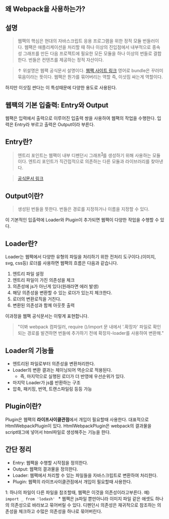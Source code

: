 
<HeadPost title='왜 Webpack을 사용하는가?' createdDate='2022-05-10' updatedDate='2022-05-10' estimatedTime={5} />

## 왜 Webpack을 사용하는가?

## 설명

> 웹팩의 핵심은 현대의 자바스크립트 응용 프로그램을 위한 정적 모듈 번들러이다.
> 웹팩은 애플리케이션을 처리할 때 하나 이상의 진입점에서 내부적으로 종속성 그래프를 만든 다음 프로젝트에 필요한 모든 모듈을 하나 이상의 번들로 결합한다. 번들은 컨텐츠를 제공하는 정적 자산이다.

> ↑ 위설명은 웹팩 공식문서 설명이다. [웹팩 사이트 링크](https://webpack.js.org/concepts/)
> 영어로 bundle은 꾸러미 묶음이라는 뜻이다. 웹팩은 뭔가를 묶어버리는 역할 즉, 이삿짐 싸는게 역할이다.

하지만 이삿짐 싼다는 이 특성때문에 다양한 용도로 사용된다.

## 웹팩의 기본 입출력: Entry와 Output

웹팩은 입력에서 출력으로 이루어진 입출력 쌍을 사용하여 웹팩의 작업을 수행한다.
입력은 Entry라 부르고 출력은 Output이라 부른다.

## Entry란?
> 엔트리 포인트는 웹팩이 내부 디펜던시 그래프<sup>[1](#1)</sup>를 생성하기 위해 사용하는 모듈이다. 엔트리 포인트가 직간접적으로 의존하는 다른 모듈과 라이브러리를 찾아낸다.

> [공식문서 링크](https://webpack.kr/concepts/#entry)

## Output이란?
> 생성된 번들을 뜻한다. 번들은 경로를 지정하거나 이름을 지정할 수 있다.

이 기본적인 입출력에 Loader와 Plugin이 추가되면 웹팩이 다양한 작업을 수행할 수 있다.

## Loader란?

Loader는 웹팩에서 다양한 유형의 파일을 처리하기 위한 전처리 도구이다.(이미지, svg, css등)
로더를 사용하면 웹팩의 흐름은 다음과 같습니다.

1. 엔트리 파일 설정
2. 엔트리 파일이 가진 의존성을 체크
3. 의존성에 js가 아닌게 있다(원래라면 에러 발생)
4. 해당 의존성을 변환할 수 있는 로더가 있는지 체크한다.
5. 로더의 변환로직을 거친다.
6. 변환된 의존성과 함께 아웃풋 출력

이과정을 웹팩 공식문서는 이렇게 표현합니다.
> "이봐 webpack 컴파일러, require ()/import 문 내에서 '.확장자' 파일로 확인되는 경로를 발견하면 번들에 추가하기 전에 확장자-loader를 사용하여 변환해."

## Loader의 기능들

- 엔트리된 파일로부터 의존성을 변환처리한다.
- Loader의 변환 결과는 체이닝되어 역순으로 적용된다.
  - 즉, 마지막으로 실행된 로더가 더 반영에 우선순위가 있다.
- 마지막 Loader가 js를 반환하는 구조
- 압축, 패키징, 번역, 트랜스파일링 등등 가능

## Plugin이란?

Plugin은 웹팩의 **라이프사이클관점**에서 개입이 필요할때 사용한다.
대표적으로 HtmlWebpackPlugin이 있다. 
HtmlWebpackPlugin은 webpack의 결과물을 script태그에 넣어서 html파일로 생성해주는 기능을 한다.

## 간단 정리
- Entry: 웹팩을 수행할 시작점을 정의한다.
- Output: 웹팩의 결과물을 정의한다.
- Loader: 웹팩에서 처리할 수 있는 파일들을 자바스크립트로 변환하여 처리한다.
- Plugin: 웹팩의 라이프사이클관점에서 개입이 필요할때 사용한다.

<a id="1">1</a>: 하나의 파일이 다른 파일을 참조할때, 웹팩은 이것을 의존성이라고부른다. 예) <code>import _ from 'lodash' </code> * 웹팩은 js파일 뿐만아니라 이미지 파일 같은 애셋도 하나의 의존성으로 바라보고 묶어버릴 수 있다. 디펜던시 의존성은 재귀적으로 참조하는 의존성을 체크하고 수많은 의존성을 하나로 묶어버린다.
